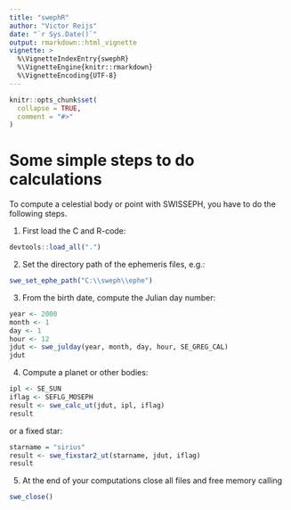 ```yaml
---
title: "swephR"
author: "Victor Reijs"
date: "`r Sys.Date()`"
output: rmarkdown::html_vignette
vignette: >
  %\VignetteIndexEntry{swephR}
  %\VignetteEngine{knitr::rmarkdown}
  %\VignetteEncoding{UTF-8}
---
```


```r
knitr::opts_chunk$set(
  collapse = TRUE,
  comment = "#>"
)
```


# Some simple steps to do calculations
To compute a celestial body or point with SWISSEPH, you have to do the following steps.


1. First load the C and R-code:
```r
devtools::load_all(".")
```

2. Set the directory path of the ephemeris files, e.g.:
```r
swe_set_ephe_path("C:\\sweph\\ephe")
```
3. From the birth date, compute the Julian day number:
```r
year <- 2000
month <- 1
day <- 1
hour <- 12
jdut <- swe_julday(year, month, day, hour, SE_GREG_CAL)
jdut
```
4. Compute a planet or other bodies:
```r
ipl <- SE_SUN
iflag <- SEFLG_MOSEPH
result <- swe_calc_ut(jdut, ipl, iflag)
result
```
or a fixed star:
```r
starname = "sirius"
result <- swe_fixstar2_ut(starname, jdut, iflag)
result
```

5.	At the end of your computations close all files and free memory calling 
```r
swe_close()
```
